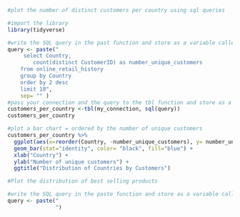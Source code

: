 ```r
#plot the number of distinct customers per country using sql queries

#import the library
library(tidyverse)

#write the SQL query in the past function and store as a variable called query
query <- paste("
     select Country,
        count(distinct CustomerID) as number_unique_customers
    from online_retail_history
    group by Country
    order by 2 desc
    limit 10",
    sep= "" )
#pass your connection and the query to the tbl function and store as a variable
customers_per_country <-tbl(my_connection, sql(query))
customers_per_country
```

```r
#plot a bar chart = ordered by the number of unique customers
customers_per_country %>%
  ggplot(aes(x=reorder(Country, -number_unique_customers), y= number_unique_customers)) +
  geom_bar(stat="identity", color= "black", fill="blue") +
  xlab("Country") +
  ylab("Number of unique customers") +
  ggtitle("Distribution of Countries by Customers")
```
```r
#Plot the distribution of best selling products

#write the SQL query in the paste function and store as a variable called query
query <- paste("
               ")
```



